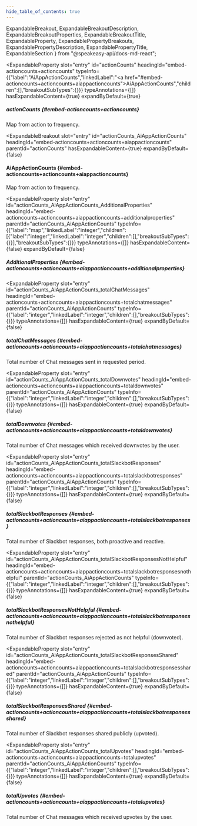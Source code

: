 ```yaml
---
hide_table_of_contents: true
---
```

  ExpandableBreakout,
  ExpandableBreakoutDescription,
  ExpandableBreakoutProperties,
  ExpandableBreakoutTitle,
  ExpandableProperty,
  ExpandablePropertyBreakouts,
  ExpandablePropertyDescription,
  ExpandablePropertyTitle,
  ExpandableSection
} from "@speakeasy-api/docs-md-react";

<ExpandableSection>

<ExpandableProperty
  slot="entry"
  id="actionCounts"
  headingId="embed-actioncounts+actioncounts"
  typeInfo={{"label":"AiAppActionCounts","linkedLabel":"<a href=\"#embed-actioncounts+actioncounts+aiappactioncounts\">AiAppActionCounts</a>","children":[],"breakoutSubTypes":{}}}
  typeAnnotations={[]}
  hasExpandableContent={true}
  expandByDefault={true}
>

<ExpandablePropertyTitle slot="title">

##### actionCounts \{#embed-actioncounts+actioncounts\}

</ExpandablePropertyTitle>

<ExpandablePropertyDescription slot="description">

Map from action to frequency.

</ExpandablePropertyDescription>

<ExpandablePropertyBreakouts slot="breakouts">

<ExpandableBreakout
  slot="entry"
  id="actionCounts_AiAppActionCounts"
  headingId="embed-actioncounts+actioncounts+aiappactioncounts"
  parentId="actionCounts"
  hasExpandableContent={true}
  expandByDefault={false}
>

<ExpandableBreakoutTitle slot="title">

#### AiAppActionCounts \{#embed-actioncounts+actioncounts+aiappactioncounts\}

</ExpandableBreakoutTitle>

<ExpandableBreakoutDescription slot="description">

Map from action to frequency.

</ExpandableBreakoutDescription>

<ExpandableBreakoutProperties slot="properties">

<ExpandableProperty
  slot="entry"
  id="actionCounts_AiAppActionCounts_AdditionalProperties"
  headingId="embed-actioncounts+actioncounts+aiappactioncounts+additionalproperties"
  parentId="actionCounts_AiAppActionCounts"
  typeInfo={{"label":"map","linkedLabel":"integer","children":[{"label":"integer","linkedLabel":"integer","children":[],"breakoutSubTypes":{}}],"breakoutSubTypes":{}}}
  typeAnnotations={[]}
  hasExpandableContent={false}
  expandByDefault={false}
>

<ExpandablePropertyTitle slot="title">

##### AdditionalProperties \{#embed-actioncounts+actioncounts+aiappactioncounts+additionalproperties\}

</ExpandablePropertyTitle>

</ExpandableProperty>

<ExpandableProperty
  slot="entry"
  id="actionCounts_AiAppActionCounts_totalChatMessages"
  headingId="embed-actioncounts+actioncounts+aiappactioncounts+totalchatmessages"
  parentId="actionCounts_AiAppActionCounts"
  typeInfo={{"label":"integer","linkedLabel":"integer","children":[],"breakoutSubTypes":{}}}
  typeAnnotations={[]}
  hasExpandableContent={true}
  expandByDefault={false}
>

<ExpandablePropertyTitle slot="title">

##### totalChatMessages \{#embed-actioncounts+actioncounts+aiappactioncounts+totalchatmessages\}

</ExpandablePropertyTitle>

<ExpandablePropertyDescription slot="description">

Total number of Chat messages sent in requested period.

</ExpandablePropertyDescription>

</ExpandableProperty>

<ExpandableProperty
  slot="entry"
  id="actionCounts_AiAppActionCounts_totalDownvotes"
  headingId="embed-actioncounts+actioncounts+aiappactioncounts+totaldownvotes"
  parentId="actionCounts_AiAppActionCounts"
  typeInfo={{"label":"integer","linkedLabel":"integer","children":[],"breakoutSubTypes":{}}}
  typeAnnotations={[]}
  hasExpandableContent={true}
  expandByDefault={false}
>

<ExpandablePropertyTitle slot="title">

##### totalDownvotes \{#embed-actioncounts+actioncounts+aiappactioncounts+totaldownvotes\}

</ExpandablePropertyTitle>

<ExpandablePropertyDescription slot="description">

Total number of Chat messages which received downvotes by the user.

</ExpandablePropertyDescription>

</ExpandableProperty>

<ExpandableProperty
  slot="entry"
  id="actionCounts_AiAppActionCounts_totalSlackbotResponses"
  headingId="embed-actioncounts+actioncounts+aiappactioncounts+totalslackbotresponses"
  parentId="actionCounts_AiAppActionCounts"
  typeInfo={{"label":"integer","linkedLabel":"integer","children":[],"breakoutSubTypes":{}}}
  typeAnnotations={[]}
  hasExpandableContent={true}
  expandByDefault={false}
>

<ExpandablePropertyTitle slot="title">

##### totalSlackbotResponses \{#embed-actioncounts+actioncounts+aiappactioncounts+totalslackbotresponses\}

</ExpandablePropertyTitle>

<ExpandablePropertyDescription slot="description">

Total number of Slackbot responses, both proactive and reactive.

</ExpandablePropertyDescription>

</ExpandableProperty>

<ExpandableProperty
  slot="entry"
  id="actionCounts_AiAppActionCounts_totalSlackbotResponsesNotHelpful"
  headingId="embed-actioncounts+actioncounts+aiappactioncounts+totalslackbotresponsesnothelpful"
  parentId="actionCounts_AiAppActionCounts"
  typeInfo={{"label":"integer","linkedLabel":"integer","children":[],"breakoutSubTypes":{}}}
  typeAnnotations={[]}
  hasExpandableContent={true}
  expandByDefault={false}
>

<ExpandablePropertyTitle slot="title">

##### totalSlackbotResponsesNotHelpful \{#embed-actioncounts+actioncounts+aiappactioncounts+totalslackbotresponsesnothelpful\}

</ExpandablePropertyTitle>

<ExpandablePropertyDescription slot="description">

Total number of Slackbot responses rejected as not helpful (downvoted).

</ExpandablePropertyDescription>

</ExpandableProperty>

<ExpandableProperty
  slot="entry"
  id="actionCounts_AiAppActionCounts_totalSlackbotResponsesShared"
  headingId="embed-actioncounts+actioncounts+aiappactioncounts+totalslackbotresponsesshared"
  parentId="actionCounts_AiAppActionCounts"
  typeInfo={{"label":"integer","linkedLabel":"integer","children":[],"breakoutSubTypes":{}}}
  typeAnnotations={[]}
  hasExpandableContent={true}
  expandByDefault={false}
>

<ExpandablePropertyTitle slot="title">

##### totalSlackbotResponsesShared \{#embed-actioncounts+actioncounts+aiappactioncounts+totalslackbotresponsesshared\}

</ExpandablePropertyTitle>

<ExpandablePropertyDescription slot="description">

Total number of Slackbot responses shared publicly (upvoted).

</ExpandablePropertyDescription>

</ExpandableProperty>

<ExpandableProperty
  slot="entry"
  id="actionCounts_AiAppActionCounts_totalUpvotes"
  headingId="embed-actioncounts+actioncounts+aiappactioncounts+totalupvotes"
  parentId="actionCounts_AiAppActionCounts"
  typeInfo={{"label":"integer","linkedLabel":"integer","children":[],"breakoutSubTypes":{}}}
  typeAnnotations={[]}
  hasExpandableContent={true}
  expandByDefault={false}
>

<ExpandablePropertyTitle slot="title">

##### totalUpvotes \{#embed-actioncounts+actioncounts+aiappactioncounts+totalupvotes\}

</ExpandablePropertyTitle>

<ExpandablePropertyDescription slot="description">

Total number of Chat messages which received upvotes by the user.

</ExpandablePropertyDescription>

</ExpandableProperty>

</ExpandableBreakoutProperties>

</ExpandableBreakout>

</ExpandablePropertyBreakouts>

</ExpandableProperty>

</ExpandableSection>